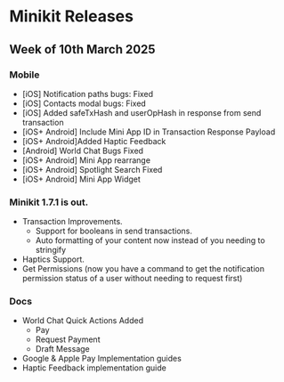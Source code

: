 # Minikit Releases

## Week of 10th March 2025

### Mobile

-   [iOS] Notification paths bugs: Fixed
-   [iOS] Contacts modal bugs: Fixed
-   [iOS] Added safeTxHash and userOpHash in response from send transaction
-   [iOS+ Android] Include Mini App ID in Transaction Response Payload
-   [iOS+ Android]Added Haptic Feedback
-   [Android] World Chat Bugs Fixed
-   [iOS+ Android] Mini App rearrange
-   [iOS+ Android] Spotlight Search Fixed
-   [iOS+ Android] Mini App Widget

### Minikit 1.7.1 is out.

-   Transaction Improvements.
    -   Support for booleans in send transactions.
    -   Auto formatting of your content now instead of you needing to stringify
-   Haptics Support.
-   Get Permissions (now you have a command to get the notification permission status of a user without needing to request first)

### Docs

-   World Chat Quick Actions Added
    -   Pay
    -   Request Payment
    -   Draft Message
-   Google & Apple Pay Implementation guides
-   Haptic Feedback implementation guide

